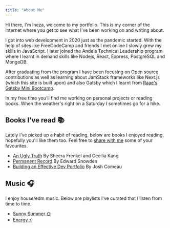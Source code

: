 ```yaml
---
title: "About Me"
---
```


Hi there, I'm Ineza, welcome to my portfolio. This is my corner of
the internet where you get to see what I've been working on and
writing about.

I got into web development in 2020 just as the pandemic started.
With the help of sites like FreeCodeCamp and friends I met online
I slowly grew my skills in JavaScript. I later joined the Andela Technical
Leadership program where I learnt in demand skills like Nodejs, React, Express,
PostgreSQL and MongoDB.

After graduating from the program I have been focusing on Open source contributions
as well as learning about JamStack frameworks like Next.js (which this site is built upon) and also 
Gatsby which I learnt from [Raae's Gatsby Mini Bootcamp](https://queen.raae.codes/).

In my free time you'll find me working on personal projects or reading books.
When the weather's right on a Saturday I sometimes go for a hike. 

## Books I've read 📚

Lately I've picked up a habit of reading, below are books I enjoyed reading, hopefully
you'll like them too. Feel free to [share with me](https://twitter.com/inezabonte) some of your favourites.

- [An Ugly Truth](https://www.harpercollins.com/pages/anuglytruth) By Sheera Frenkel and Cecilia Kang
- [Permanent Record](https://www.amazon.com/Permanent-Record-Edward-Snowden/dp/1250237238) By Edward Snowden
- [Building an Effective Dev Portfolio](https://www.joshwcomeau.com/effective-portfolio/) By Josh Comeau

## Music 🎧

I enjoy house/edm music. Below are playlists I've curated that I listen from time to time.

- [Sunny Summer 🌞](https://open.spotify.com/playlist/2AgPSpxHZaAAKJmU8vOd78)
- [Energy ⚡️](https://open.spotify.com/playlist/3SKLc02JmvCoHIB07xaZcP)
